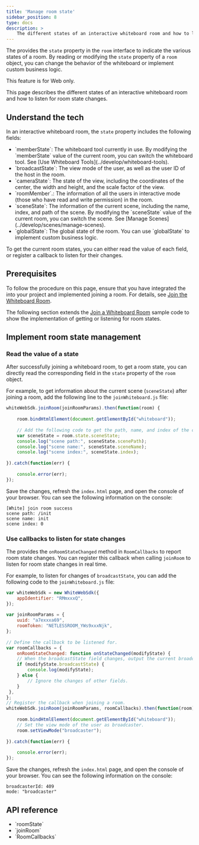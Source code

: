 ```yaml
---
title: 'Manage room state'
sidebar_position: 8
type: docs
description: >
    The different states of an interactive whiteboard room and how to listen for room state changes.
---
```


The <Vg k="WHITE_SDK" /> provides the `state` property in the `room` interface to indicate the various states of a room. By reading or modifying the `state` property of a `room` object, you can change the behavior of the whiteboard or implement custom business logic.

<PlatformWrapper notAllowed="web">
This feature is for Web only.
</PlatformWrapper>
<PlatformWrapper platform="web">

This page describes the different states of an interactive whiteboard room and how to listen for room state changes.

## Understand the tech

In an interactive whiteboard room, the `state` property includes the following fields:

- <Link to="{{Global.API_REF_WEB_WHITE}}/globals.html#memberstate">`memberState`</Link>: The whiteboard tool currently in use. By modifying the `memberState` value of the current room, you can switch the whiteboard tool. See [Use Whiteboard Tools](../develop/whiteboard-tools).
- <Link to="{{Global.API_REF_WEB_WHITE}}/globals.html#broadcaststate">`broadcastState`</Link>: The view mode of the user, as well as the user ID of the host in the room.
- <Link to="{{Global.API_REF_WEB_WHITE}}/globals.html#camerastate">`cameraState`</Link>: The state of the view, including the coordinates of the center, the width and height, and the scale factor of the view.
- <Link to="{{Global.API_REF_WEB_WHITE}}/globals.html#roommember">`roomMember`</Link>.: The information of all the users in interactive mode (those who have read and write permission) in the room.
- <Link to="{{Global.API_REF_WEB_WHITE}}/globals.html#scenestate">`sceneState`</Link>: The information of the current scene, including the name, index, and path of the scene. By modifying the `sceneState` value of the current room, you can switch the scene. See [Manage Scenes](../develop/scenes/manage-scenes).
- <Link to="{{Global.API_REF_WEB_WHITE}}/globals.html#globalstate">`globalState`</Link>: The global state of the room. You can use `globalState` to implement custom business logic.

To get the current room states, you can either read the value of each field, or register a callback to listen for their changes.

## Prerequisites

To follow the procedure on this page, ensure that you have integrated the <Vg k="WHITE_SDK" /> into your project and implemented joining a room. For details, see [Join the Whiteboard Room](../get-started/get-started-uikit#join-the-whiteboard-room).

The following section extends the [Join a Whiteboard Room](../get-started/get-started-sdk#join-the--room-from-your-app-client) sample code to show the implementation of getting or listening for room states.

## Implement room state management

### Read the value of a state

After successfully joining a whiteboard room, to get a room state, you can directly read the corresponding field in the `state` property of the `room` object.

For example, to get information about the current scene (`sceneState`) after joining a room, add the following line to the `joinWhiteboard.js` file:

```javascript
whiteWebSdk.joinRoom(joinRoomParams).then(function(room) {
  
    room.bindHtmlElement(document.getElementById("whiteboard"));
  
    // Add the following code to get the path, name, and index of the current scene.
    var sceneState = room.state.sceneState;
    console.log("scene path:", sceneState.scenePath);
    console.log("scene name:", sceneState.sceneName);
    console.log("scene index:", sceneState.index);
  
}).catch(function(err) {
  
    console.error(err);
});
```

Save the changes, refresh the `index.html` page, and open the console of your browser. You can see the following information on the console:

```
[White] join room success
scene path: /init
scene name: init
scene index: 0
```

### Use callbacks to listen for state changes

The <Vg k="WHITE_SDK" /> provides the `onRoomStateChanged` method in `RoomCallbacks` to report room state changes. You can register this callback when calling `joinRoom` to listen for room state changes in real time.

For example, to listen for changes of `broadcastState`, you can add the following code to the `joinWhiteboard.js` file:

```javascript
var whiteWebSdk = new WhiteWebSdk({
    appIdentifier: "RMmxxxQ",
});
  
var joinRoomParams = {
    uuid: "a7exxxa69",
    roomToken: "NETLESSROOM_YWs9xxxNjk",
};
  
// Define the callback to be listened for.
var roomCallbacks = {
    onRoomStateChanged: function onStateChanged(modifyState) {
    // When the broadcastState field changes, output the current broadcastState.
    if (modifyState.broadcastState) {
        console.log(modifyState);
    } else {
        // Ignore the changes of other fields.
    }
 },
};
// Register the callback when joining a room.
whiteWebSdk.joinRoom(joinRoomParams, roomCallbacks).then(function(room) {
  
    room.bindHtmlElement(document.getElementById("whiteboard"));
    // Set the view mode of the user as broadcaster.
    room.setViewMode("broadcaster");
  
}).catch(function(err) {
  
    console.error(err);
});
```

Save the changes, refresh the `index.html` page, and open the console of your browser. You can see the following information on the console:

```
broadcasterId: 409
mode: "broadcaster"
```

## API reference

- <Link to="{{Global.API_REF_WEB_WHITE}}/globals.html#roomstate">`roomState`</Link>
- <Link to="{{Global.API_REF_WEB_WHITE}}/classes/whitewebsdk.html#joinroom">`joinRoom`</Link>
- <Link to="{{Global.API_REF_WEB_WHITE}}/globals.html#roomcallbacks">`RoomCallbacks`</Link>

</PlatformWrapper>